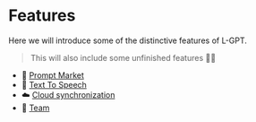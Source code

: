 # Features

Here we will introduce some of the distinctive features of L-GPT.

> This will also include some unfinished features 🤣🤣

- 🏪 [Prompt Market](/features/prompt-market)
- 👄 [Text To Speech](/features/tts)
- ☁️ [Cloud synchronization](/features/cloud-synchronous)
- 🤝 [Team](/features/team)
